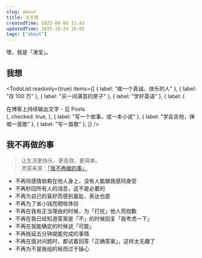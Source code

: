 ```yaml
---
slug: about
title: 关于我
createdTime: 2025-08-08 11:43
updatedTime: 2025-10-24 16:05
tags: ["about"]
---
```


嘿，我是「涛宝」。

## 我想

<TodoList
  readonly={true}
  items={[
    { label: "做一个真诚、快乐的人" },
    { label: "存 100 万" },
    { label: "买一间满意的房子" },
    { label: "学好英语" },
    {
      label: (
        <div>
          在博客上持续输出文字 - 见 <Link href="/posts">Posts</Link>
        </div>
      ),
      checked: true,
    },
    { label: "写一个故事，或一本小说" },
    { label: "学会吉他，弹唱一首歌" },
    { label: "写一首歌" },
  ]}
/>

## 我不再做的事

> 让生活更快乐、更高效、更简单。  
> 灵感来源：[「我不再做的事」](https://x.com/gregisenberg/status/1949626889435234360)

- 不再将感情依赖在他人身上，没有人能跟我感同身受
- 不再秒回所有人的消息，这不是必要的
- 不再为自己的喜好而感到羞耻，表达也是
- 不再为了省小钱而牺牲体验
- 不再在我有正当理由的时候，为「打扰」他人而抱歉
- 不再在我已经知道答案是「不」的时候回复「我考虑一下」
- 不再在我能确定的时候说「可能」
- 不再拖延五分钟就能完成的事情
- 不再在面对问题时，都试着回答「正确答案」，这样太无趣了
- 不再为不是我组的局而过于操心
